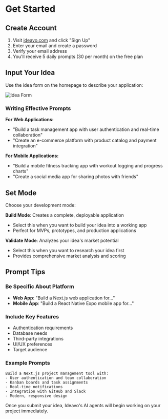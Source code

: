 # Get Started

## Create Account

1. Visit [ideavo.com](https://ideavo.com) and click "Sign Up"
2. Enter your email and create a password
3. Verify your email address
4. You'll receive 5 daily prompts (30 per month) on the free plan

## Input Your Idea

Use the idea form on the homepage to describe your application:

![Idea Form](/images/idea-form.png)

### Writing Effective Prompts

**For Web Applications:**
- "Build a task management app with user authentication and real-time collaboration"
- "Create an e-commerce platform with product catalog and payment integration"

**For Mobile Applications:**
- "Build a mobile fitness tracking app with workout logging and progress charts"
- "Create a social media app for sharing photos with friends"

## Set Mode

Choose your development mode:

**Build Mode**: Creates a complete, deployable application
- Select this when you want to build your idea into a working app
- Perfect for MVPs, prototypes, and production applications

**Validate Mode**: Analyzes your idea's market potential
- Select this when you want to research your idea first
- Provides comprehensive market analysis and scoring

## Prompt Tips

### Be Specific About Platform
- **Web App**: "Build a Next.js web application for..."
- **Mobile App**: "Build a React Native Expo mobile app for..."

### Include Key Features
- Authentication requirements
- Database needs
- Third-party integrations
- UI/UX preferences
- Target audience

### Example Prompts
```
Build a Next.js project management tool with:
- User authentication and team collaboration
- Kanban boards and task assignments
- Real-time notifications
- Integration with GitHub and Slack
- Modern, responsive design
```

Once you submit your idea, Ideavo's AI agents will begin working on your project immediately.